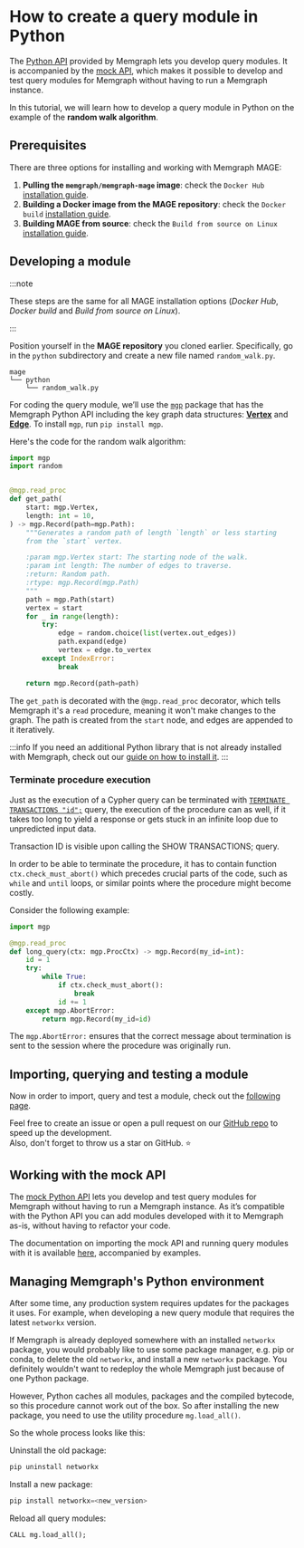 
# How to create a query module in Python

The [Python API](/memgraph/reference-guide/query-modules/api/python-api)
provided by Memgraph lets you develop query modules. It is accompanied by the
[mock API](https://memgraph.com/docs/memgraph/reference-guide/query-modules/api/mock-python-api), which
makes it possible to develop and test query modules for Memgraph without having
to run a Memgraph instance.

In this tutorial, we will learn how to develop a query module in
Python on the example of the **random walk algorithm**.

## Prerequisites

There are three options for installing and working with Memgraph MAGE:

1. **Pulling the `memgraph/memgraph-mage` image**: check the `Docker Hub`
   [installation guide](/installation/docker-hub.md).
2. **Building a Docker image from the MAGE repository**: check the `Docker
   build` [installation guide](/installation/docker-build.md).
3. **Building MAGE from source**: check the `Build from source on Linux`
   [installation guide](/installation/source.md).

## Developing a module

:::note

These steps are the same for all MAGE installation options (_Docker Hub_,
_Docker build_ and _Build from source on Linux_).

:::

Position yourself in the **MAGE repository** you cloned earlier. Specifically,
go in the `python` subdirectory and create a new file named `random_walk.py`.

```plaintext
mage
└── python
    └── random_walk.py

```

For coding the query module, we’ll use the
[`mgp`](https://github.com/memgraph/mgp) package that has the Memgraph Python
API including the key graph data structures:
[**Vertex**](https://github.com/memgraph/mgp/blob/main/mgp.py#L260) and
[**Edge**](https://github.com/memgraph/mgp/blob/main/mgp.py#L182).
To install `mgp`, run `pip install mgp`.

Here's the code for the random walk algorithm:

```python
import mgp
import random


@mgp.read_proc
def get_path(
    start: mgp.Vertex,
    length: int = 10,
) -> mgp.Record(path=mgp.Path):
    """Generates a random path of length `length` or less starting
    from the `start` vertex.

    :param mgp.Vertex start: The starting node of the walk.
    :param int length: The number of edges to traverse.
    :return: Random path.
    :rtype: mgp.Record(mgp.Path)
    """
    path = mgp.Path(start)
    vertex = start
    for _ in range(length):
        try:
            edge = random.choice(list(vertex.out_edges))
            path.expand(edge)
            vertex = edge.to_vertex
        except IndexError:
            break

    return mgp.Record(path=path)
```

The `get_path` is decorated with the `@mgp.read_proc` decorator, which tells
Memgraph it's a `read` procedure, meaning it won't make changes to the graph.
The path is created from the `start` node, and edges are appended to it
iteratively.

:::info 
If you need an additional Python library that is not already installed with
Memgraph, check out our [guide on how to install
it](/memgraph/how-to-guides/query-modules#how-to-install-external-python-libraries).
:::

### Terminate procedure execution

Just as the execution of a Cypher query can be terminated with [`TERMINATE
TRANSACTIONS
"id";`](/memgraph/reference-guide/transactions) query,
the execution of the procedure can as well, if it takes too long to yield a
response or gets stuck in an infinite loop due to unpredicted input data.

Transaction ID is visible upon calling the SHOW TRANSACTIONS; query. 

In order to be able to terminate the procedure, it has to contain function
`ctx.check_must_abort()` which precedes crucial parts of the code, such as
`while` and `until` loops, or similar points where the procedure might become
costly.

Consider the following example:

```python
import mgp

@mgp.read_proc
def long_query(ctx: mgp.ProcCtx) -> mgp.Record(my_id=int):
    id = 1
    try:
        while True:
            if ctx.check_must_abort():
                break
            id += 1
    except mgp.AbortError:
        return mgp.Record(my_id=id)
```

The `mgp.AbortError:` ensures that the correct message about termination is sent
to the session where the procedure was originally run. 

## Importing, querying and testing a module

Now in order to import, query and test a module, check out the [following
page](/mage/how-to-guides/run-a-query-module).

Feel free to create an issue or open a pull request on our [GitHub
repo](https://github.com/memgraph/mage) to speed up the development.<br/>
Also, don't forget to throw us a star on GitHub. :star:

## Working with the mock API

The
[mock Python API](https://memgraph.com/docs/memgraph/reference-guide/query-modules/api/mock-python-api)
lets you develop and test query modules for Memgraph without having to run a
Memgraph instance. As it’s compatible with the Python API you can add modules
developed with it to Memgraph as-is, without having to refactor your code.

The documentation on importing the mock API and running query modules with it
is available
[here](https://memgraph.com/docs/memgraph/reference-guide/query-modules/api/mock-python-api#using-the-mock-api),
accompanied by examples.

## Managing Memgraph's Python environment

After some time, any production system requires updates for the packages it uses. For example, when developing a new query module that requires the latest `networkx` version. 

If Memgraph is already deployed somewhere with an installed `networkx` package, you would probably like to use some package manager, e.g. pip or conda, to delete the old `networkx`, and install a new `networkx` package. You definitely wouldn't want to redeploy the whole Memgraph just because of one Python package.

However, Python caches all modules, packages and the compiled bytecode, so this procedure cannot work out of the box. So after installing the new package, you need to use the utility procedure `mg.load_all()`. 

So the whole process looks like this:

Uninstall the old package:
```python
pip uninstall networkx
```
Install a new package:
```python
pip install networkx=<new_version>
```
Reload all query modules:
```cypher
CALL mg.load_all();
```
